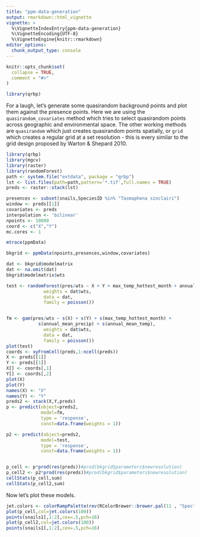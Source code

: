 ```yaml
---
title: "ppm-data-generation"
output: rmarkdown::html_vignette
vignette: >
  %\VignetteIndexEntry{ppm-data-generation}
  %\VignetteEncoding{UTF-8}
  %\VignetteEngine{knitr::rmarkdown}
editor_options: 
  chunk_output_type: console
---
```


```r
knitr::opts_chunk$set(
  collapse = TRUE,
  comment = "#>"
)
```

```r
library(qrbp)
```

For a laugh, let's generate some quasirandom background points and plot them against the presence points. Here we are using the `quasirandom_covariates` method which tries to select quasirandom points across geographic and environmental space. The other working methods are `quasirandom` which just creates quasirandom points spatially, or `grid` which creates a regular grid at a set resolution - this is every similar to the grid design proposed by Warton & Shepard 2010.

```r
library(qrbp)
library(mgcv)
library(raster)
library(randomForest)
path <- system.file("extdata", package = "qrbp")
lst <- list.files(path=path,pattern='*.tif',full.names = TRUE)
preds <- raster::stack(lst)

presences <- subset(snails,SpeciesID %in% "Tasmaphena sinclairi")
window <- preds[[1]]
covariates <- preds
interpolation <- 'bilinear'
npoints <- 10000
coord <- c("X","Y")
mc.cores <- 1

mtrace(ppmData)

bkgrid <- ppmData(npoints,presences,window,covariates)

dat <- bkgrid$modelmatrix
dat <- na.omit(dat)
bkgrid$modelmatrix$wts

test <- randomForest(pres/wts ~ X + Y + max_temp_hottest_month + annual_mean_precip + annual_mean_temp,
              weights = dat$wts,
              data = dat,
              family = poisson())


fm <- gam(pres/wts ~ s(X) + s(Y) + s(max_temp_hottest_month) +
            s(annual_mean_precip) + s(annual_mean_temp),
              weights = dat$wts,
              data = dat,
              family = poisson())
plot(test)
coords <- xyFromCell(preds,1:ncell(preds))
X <- preds[[1]]
Y <- preds[[1]]
X[] <- coords[,1]
Y[] <- coords[,2]
plot(X)
plot(Y)
names(X) <- "X"
names(Y) <- "Y"
preds2 <- stack(X,Y,preds)
p <- predict(object=preds2,
             model=fm,
             type = 'response',
             const=data.frame(weights = 1))

p2 <- predict(object=preds2,
             model=test,
             type = 'response',
             const=data.frame(weights = 1))


p_cell <- p*prod(res(preds))#prod(bkgrid$parameters$newresolution)
p_cell2 <- p2*prod(res(preds))#prod(bkgrid$parameters$newresolution)
cellStats(p_cell,sum)
cellStats(p_cell2,sum)

```

Now let's plot these models.
```r
jet.colors <- colorRampPalette(rev(RColorBrewer::brewer.pal(11 , "Spectral")[-11]))
plot(p_cell,col=jet.colors(100))
points(snails1[,1:2],cex=.5,pch=16)
plot(p_cell2,col=jet.colors(100))
points(snails1[,1:2],cex=.5,pch=16)
```
